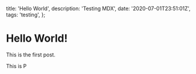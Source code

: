
  title: 'Hello World',
  description: 'Testing MDX',
  date: '2020-07-01T23:51:01Z',
  tags: 'testing',
};

# Hello World!

This is the first post.

<Test />
<p>This is P</p>

